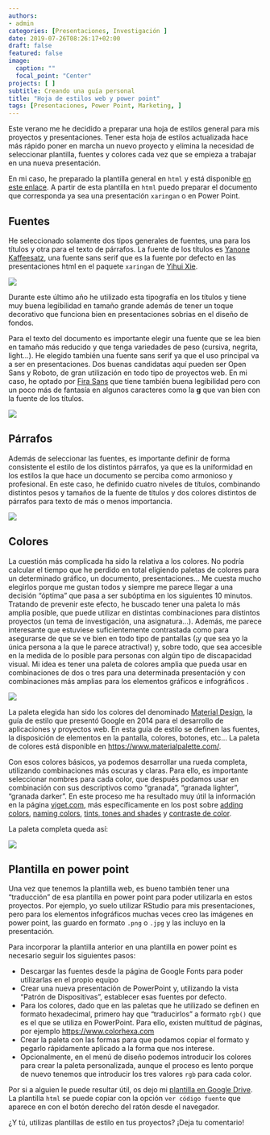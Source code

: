 ```yaml
---
authors:
- admin
categories: [Presentaciones, Investigación ]
date: 2019-07-26T08:26:17+02:00
draft: false
featured: false
image:
  caption: ""
  focal_point: "Center"
projects: [ ]
subtitle: Creando una guía personal
title: "Hoja de estilos web y power point"
tags: [Presentaciones, Power Point, Marketing, ]
---
```


Este verano me he decidido a preparar una hoja de estilos general para mis proyectos y presentaciones. Tener esta hoja de estilos actualizada hace más rápido poner en marcha un nuevo proyecto y elimina la necesidad de seleccionar plantilla, fuentes y colores cada vez que se empieza a trabajar en una nueva presentación.

En mi caso, he preparado la plantilla general en `html` y está disponible [en este enlace](http://mcortinas_styles_cheatsheet.updog.co/). A partir de esta plantilla en `html` puedo preparar el documento que corresponda ya sea una presentación `xaringan` o en Power Point.

## Fuentes

He seleccionado solamente dos tipos generales de fuentes, una para los títulos y otra para el texto de párrafos. La fuente de los títulos es  [Yanone Kaffeesatz](https://fonts.google.com/specimen/Yanone+Kaffeesatz), una fuente sans serif que es la fuente por defecto en las presentaciones html en el paquete `xaringan` de [Yihui Xie](https://slides.yihui.name/xaringan/).

![](yanone.png)

Durante este último año he utilizado esta tipografía en los títulos y tiene muy buena legibilidad en tamaño grande además de tener un toque decorativo que funciona bien en presentaciones sobrias en el diseño de fondos. 

Para el texto del documento es importante elegir una fuente que se lea bien en tamaño más reducido y que tenga variedades de peso (cursiva, negrita, light...). He elegido también una fuente sans serif ya que el uso principal va a ser en presentaciones. Dos buenas candidatas aquí pueden ser Open Sans y Roboto, de gran utilización en todo tipo de proyectos web. En mi caso, he optado por [Fira Sans](https://fonts.google.com/specimen/Fira+Sans) que tiene también buena legibilidad pero con un poco más de fantasía en algunos caracteres como la **g** que van bien con la fuente de los títulos.

![](fira.png)

## Párrafos

Además de seleccionar las fuentes, es importante definir de forma consistente el estilo de los distintos párrafos, ya que es la uniformidad en los estilos la que hace un documento se perciba como armonioso y profesional. En este caso, he definido cuatro niveles de títulos, combinando distintos pesos y tamaños de la fuente de títulos y dos colores distintos de párrafos para texto de más o menos importancia.

![](paragraphs.png)

## Colores

La cuestión más complicada ha sido la relativa a los colores. No podría calcular el tiempo que he perdido en total eligiendo paletas de colores para un determinado gráfico, un documento, presentaciones... Me cuesta mucho elegirlos porque me gustan todos y siempre me parece llegar a una decisión "óptima" que pasa a ser subóptima en los siguientes 10 minutos. Tratando de prevenir este efecto, he buscado tener una paleta lo más amplia posible, que puede utilizar en distintas combinaciones para distintos proyectos (un tema de investigación, una asignatura...). Además, me parece interesante que estuviese suficientemente contrastada como para asegurarse de que se ve bien en todo tipo de pantallas (¡y que sea yo la única persona a la que le parece atractiva!) y, sobre todo, que sea accesible en la medida de lo posible para personas con algún tipo de discapacidad visual.  Mi idea es tener una paleta de colores amplia que pueda usar en combinaciones de dos o tres para una determinada presentación y con combinaciones más amplias para los elementos gráficos e infográficos . 

![](paleta.jpg)

La paleta elegida han sido los colores del denominado [Material Design](https://material.io/design/), la guía de estilo que presentó Google en 2014 para el desarrollo de aplicaciones y proyectos web. En esta guía de estilo se definen las fuentes, la disposición de elementos en la pantalla, colores, botones, etc... La paleta de colores está disponible en [https://www.materialpalette.com/](https://www.materialpalette.com/).

Con esos colores básicos, ya podemos desarrollar una rueda completa, utilizando combinaciones más oscuras y claras. Para ello, es importante seleccionar nombres para cada color, que después podamos usar en combinación con sus descriptivos como "granada", "granada lighter", "granada darker". En este proceso me ha resultado muy útil la información en la página [viget.com]([https://www.viget.com](https://www.viget.com/)), más específicamente en los post sobre [adding colors](https://www.viget.com/articles/add-colors-to-your-palette-with-color-mixing/), [naming colors](https://www.viget.com/articles/add-colors-to-your-palette-with-color-mixing/), [tints, tones and shades](https://www.viget.com/articles/tints-tones-shades/) y [contraste de color](https://www.viget.com/articles/color-contrast/).

La paleta completa queda así:

![](paletacompleta.png)

## Plantilla en power point

Una vez que tenemos la plantilla web, es bueno también tener una "traducción" de esa plantilla en power point para poder utilizarla en estos proyectos. Por ejemplo, yo suelo utilizar RStudio para mis presentaciones, pero para los elementos infográficos muchas veces creo las imágenes en power point, las guardo en formato `.png` o `.jpg` y las incluyo en la presentación.

Para incorporar la plantilla anterior en una plantilla en power point es necesario seguir los siguientes pasos:

- Descargar las fuentes desde la página de Google Fonts para poder utilizarlas en el propio equipo
- Crear una nueva presentación de PowerPoint y, utilizando la vista "Patrón de Dispositivas", establecer esas fuentes por defecto.
- Para los colores, dado que en las paletas que he utilizado se definen en formato hexadecimal, primero hay que "traducirlos" a formato `rgb()` que es el que se utiliza en PowerPoint. Para ello, existen multitud de páginas, por ejemplo [https://www.colorhexa.com](https://www.colorhexa.com/f44336)
- Crear la paleta con las formas para que podamos copiar el formato y pegarlo rápidamente aplicado a la forma que nos interese.
- Opcionalmente, en el menú de diseño podemos introducir los colores para crear la paleta personalizada, aunque el proceso es lento porque de nuevo tenemos que introducir los tres valores `rgb` para cada color.

Por si a alguien le puede resultar útil, os dejo mi [plantilla en Google Drive](https://drive.google.com/file/d/1AjVbCoBDSCuFPwHZRgDaV6bdzTfTzbUY/view?usp=sharing). La plantilla `html` se puede copiar con la opción `ver código fuente` que aparece en con el botón derecho del ratón desde el navegador. 

¿Y tú, utilizas plantillas de estilo en tus proyectos? ¡Deja tu comentario!

